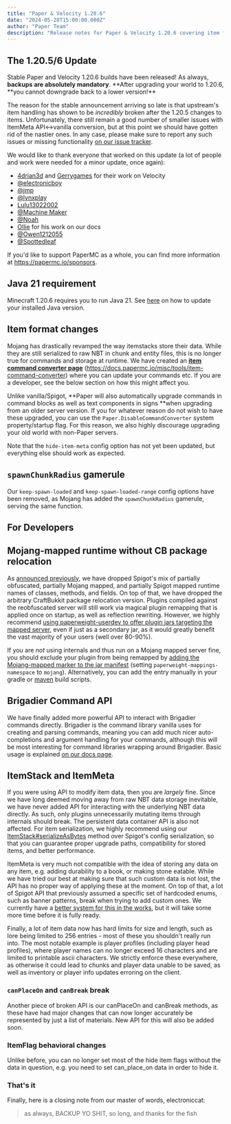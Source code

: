 ```yaml
---
title: "Paper & Velocity 1.20.6"
date: "2024-05-28T15:00:00.000Z"
author: "Paper Team"
description: "Release notes for Paper & Velocity 1.20.6 covering item format changes, Java 21 requirement, and developer migration notes."
---
```


## The 1.20.5/6 Update

Stable Paper and Velocity 1.20.6 builds have been released! As always, **backups are absolutely mandatory**. **After upgrading your world to 1.20.6, **you cannot downgrade back to a lower version!\*\*

The reason for the stable announcement arriving so late is that upstream's item handling has shown to be _incredibly_ broken after the 1.20.5 changes to items. Unfortunately, there still remain a good number of smaller issues with ItemMeta API&lt;-&gt;vanilla conversion, but at this point we should have gotten rid of the nastier ones. In any case, please make sure to report any such issues or missing functionality [on our issue tracker](https://github.com/PaperMC/Paper/issues).

We would like to thank everyone that worked on this update (a lot of people and work were needed for a minor update, once again):

- [4drian3d](https://github.com/4drian3d) and [Gerrygames](https://github.com/Gerrygames) for their work on Velocity
- [@electronicboy](https://github.com/sponsors/electronicboy)
- [@jmp](https://github.com/sponsors/jpenilla)
- [@lynxplay](https://github.com/lynxplay)
- [Lulu13022002](https://github.com/Lulu13022002)
- [@Machine Maker](https://github.com/sponsors/Machine-Maker)
- [@Noah](https://github.com/sponsors/NoahvdAa)
- [Ollie](https://github.com/sponsors/olijeffers0n) for his work on our docs
- [@Owen1212055](https://github.com/sponsors/Owen1212055)
- [@Spottedleaf](https://www.patreon.com/Spottedleaf)

If you'd like to support PaperMC as a whole, you can find more information at https://papermc.io/sponsors.

## Java 21 requirement

Minecraft 1.20.6 requires you to run Java 21. See [here](https://docs.papermc.io/misc/java-install) on how to update your installed Java version.

## Item format changes

Mojang has drastically revamped the way itemstacks store their data. While they are still serialized to raw NBT in chunk and entity files, this is no longer true for commands and storage at runtime. We have created an [**item command converter page**](https://docs.papermc.io/misc/tools/item-command-converter) (https://docs.papermc.io/misc/tools/item-command-converter) where you can update your commands etc. If you are a developer, see the below section on how this might affect you.

Unlike vanilla/Spigot, **Paper will also automatically upgrade commands in command blocks as well as text components in signs **when upgrading from an older server version. If you for whatever reason do not wish to have these upgraded, you can use the `Paper.DisableCommandConverter` system property/startup flag. For this reason, we also highly discourage upgrading your old world with non-Paper servers.

Note that the `hide-item-meta` config option has not yet been updated, but everything else should work as expected.

## `spawnChunkRadius` gamerule

Our `keep-spawn-loaded` and `keep-spawn-loaded-range` config options have been removed, as Mojang has added the `spawnChunkRadius` gamerule, serving the same function.

## For Developers

## Mojang-mapped runtime without CB package relocation

As [announced previously](https://forums.papermc.io/threads/important-dev-psa-future-removal-of-cb-package-relocation.1106/), we have dropped Spigot's mix of partially obfuscated, partially Mojang mapped, and partially Spigot mapped runtime names of classes, methods, and fields. On top of that, we have dropped the arbitrary CraftBukkit package relocation version. Plugins compiled against the reobfuscated server will still work via magical plugin remapping that is applied once on startup, as well as reflection rewriting. However, we highly recommend [using paperweight-userdev to offer plugin jars targeting the mapped server](https://docs.papermc.io/paper/dev/userdev), even if just as a secondary jar, as it would greatly benefit the vast majority of your users (well over 80-90%).

If you are _not_ using internals and thus run on a Mojang mapped server fine, you should exclude your plugin from being remapped by [adding the Mojang-mapped marker to the jar manifest](https://docs.papermc.io/paper/dev/userdev#mojang-mappings) (setting `paperweight-mappings-namespace` to `mojang`). Alternatively, you can add the entry manually in your gradle or [maven](https://maven.apache.org/plugins/maven-jar-plugin/examples/manifest-customization.html) build scripts.

## Brigadier Command API

We have finally added more powerful API to interact with Brigadier commands directly. Brigadier is the command library vanilla uses for creating and parsing commands, meaning you can add much nicer auto-completions and argument handling for your commands, although this will be most interesting for command libraries wrapping around Brigadier. Basic usage is explained [on our docs page](https://docs.papermc.io/paper/dev/commands).

## ItemStack and ItemMeta

If you were using API to modify item data, then you are _largely_ fine. Since we have long deemed moving away from raw NBT data storage inevitable, we have never added API for interacting with the underlying NBT data directly. As such, only plugins unnecessarily mutating items through internals should break. The persistent data container API is also not affected. For item serialization, we highly recommend using our [ItemStack#serializeAsBytes](<https://jd.papermc.io/paper/1.20.6/org/bukkit/inventory/ItemStack.html#serializeAsBytes()>) method over Spigot's config serialization, so that you can guarantee proper upgrade paths, compatibility for stored items, and better performance.

ItemMeta is very much not compatible with the idea of storing any data on any item, e.g. adding durability to a book, or making stone eatable. While we have tried our best at making sure that such custom data is not lost, the API has no proper way of applying these at the moment. On top of that, a lot of Spigot API that previously assumed a specific set of hardcoded enums, such as banner patterns, break when trying to add custom ones. We currently have a [better system for this in the works](https://github.com/PaperMC/Paper/pull/10613), but it will take some more time before it is fully ready.

Finally, a lot of item data now has hard limits for size and length, such as lore being limited to 256 entries - most of these you shouldn't really run into. The most notable example is player profiles (including player head profiles), where player names can no longer exceed 16 characters and are limited to printable ascii characters. We strictly enforce these everywhere, as otherwise it could lead to chunks and player data unable to be saved, as well as inventory or player info updates erroring on the client.

### `canPlaceOn` and `canBreak` break

Another piece of broken API is our canPlaceOn and canBreak methods, as these have had major changes that can now longer accurately be represented by just a list of materials. New API for this will also be added soon.

### ItemFlag behavioral changes

Unlike before, you can no longer set most of the hide item flags without the data in question, e.g. you need to set can_place_on data in order to hide it.

### That's it

Finally, here is a closing note from our master of words, electroniccat:

> as always, BACKUP YO SHIT, so long, and thanks for the fish
